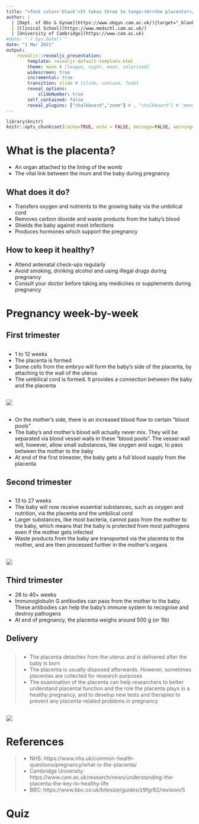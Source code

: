 ```yaml
---
title: "<font color='black'>It takes three to tango:<br>the placenta!</font>"
author: |
  | [Dept. of Obs & Gynae](https://www.obgyn.cam.ac.uk/){target="_blank"}
  | [Clinical School](https://www.medschl.cam.ac.uk/)
  | [University of Cambridge](https://www.cam.ac.uk)
#date: "`r Sys.Date()`"
date: "1 Mar 2021"
output: 
    revealjs::revealjs_presentation:
        template: revealjs-default-template.html
        theme: moon # [league, night, moon, solarized]
        widescreen: true
        incremental: true
        transition: slide # [slide, concave, fade]
        reveal_options:
            slideNumber: true
        self_contained: false
        reveal_plugins: ["chalkboard","zoom"] # , "chalkboard"] # 'menu' does not work with quiz
---
```

```r
library(knitr)
knitr::opts_chunk$set(cache=TRUE, echo = FALSE, message=FALSE, warning=FALSE) # set global options
```

# What is the placenta?
- An organ attached to the lining of the womb
- The vital link between the mum and the baby during pregnancy

## What does it do?
- Transfers oxygen and nutrients to the growing baby via the umbilical cord
- Removes carbon dioxide and waste products from the baby’s blood
- Shields the baby against most infections
- Produces hormones which support the pregnancy

## How to keep it healthy?
- Attend antenatal check-ups regularly
- Avoid smoking, drinking alcohol and using illegal drugs during pregnancy
- Consult your doctor before taking any medicines or supplements during pregnancy

# Pregnancy week-by-week 

## First trimester {data-background="images/first-trimester.png"}

## 
- 1 to 12 weeks
- The placenta is formed
- Some cells from the embryo will form the baby’s side of the placenta, by attaching to the wall of the uterus
- The umbilical cord is formed. It provides a connection between the baby and the placenta

## ![](images/first-trimester.png)

## 
- On the mother’s side, there is an increased blood flow to certain “blood pools”
- The baby’s and mother’s blood will actually never mix. They will be separated via blood vessel walls in these “blood pools”. The vessel wall will, however, allow small substances, like oxygen and sugar, to pass between the mother to the baby
- At end of the first trimester, the baby gets a full blood supply from the placenta

## Second trimester {data-background="images/second-trimester.png"}

##
- 13 to 27 weeks
- The baby will now receive essential substances, such as oxygen and nutrition, via the placenta and the umbilical cord
- Larger substances, like most bacteria, cannot pass from the mother to the baby, which means that the baby is protected from most pathogens even if the mother gets infected
- Waste products from the baby are transported via the placenta to the mother, and are then processed further in the mother’s organs

## ![](images/second-trimester.png)

## Third trimester
- 28 to 40+ weeks
- Immunoglobulin G antibodies can pass from the mother to the baby. These antibodies can help the baby’s immune system to recognise and destroy pathogens
- At end of pregnancy, the placenta weighs around 500 g (or 1lb)

## Delivery {data-background="images/delivery.png"}

##
> - The placenta detaches from the uterus and is delivered after the baby is born
- The placenta is usually disposed afterwards. However, sometimes placentas are collected for research purposes
- The examination of the placenta can help researchers to better understand placental function and the role the placenta plays in a healthy pregnancy, and to develop new tests and therapies to prevent any placenta-related problems in pregnancy

## ![](images/delivery.png)

# References
> - NHS: https://www.nhs.uk/common-health-questions/pregnancy/what-is-the-placenta/
> - Cambridge University: https://www.cam.ac.uk/research/news/understanding-the-placenta-the-key-to-healthy-life
> - BBC: https://www.bbc.co.uk/bitesize/guides/z9fgr82/revision/5

# Quiz
  <script data-quiz src="quizzes/placenta-quiz.js"></script>
